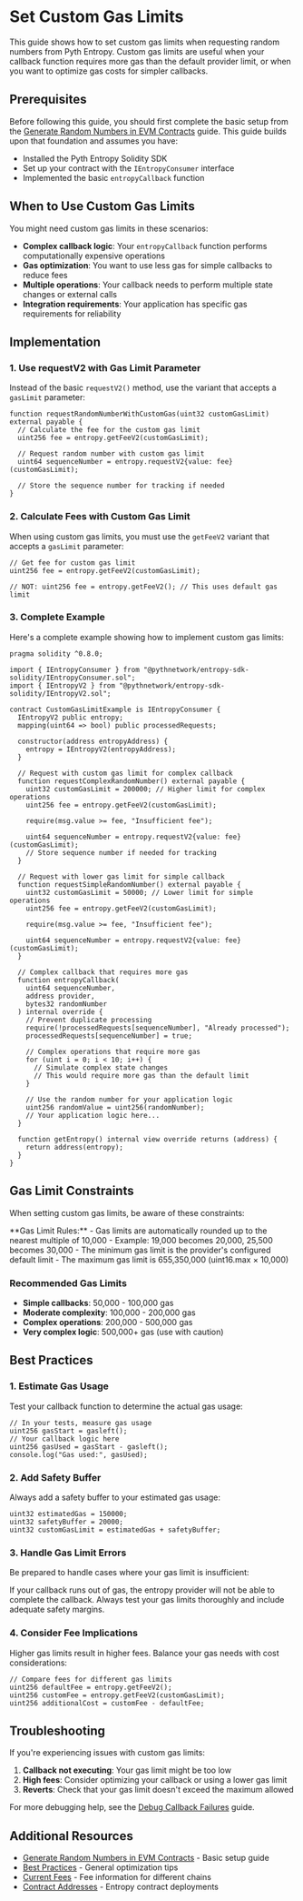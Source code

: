
# Set Custom Gas Limits

This guide shows how to set custom gas limits when requesting random numbers from Pyth Entropy. Custom gas limits are useful when your callback function requires more gas than the default provider limit, or when you want to optimize gas costs for simpler callbacks.

## Prerequisites

Before following this guide, you should first complete the basic setup from the [Generate Random Numbers in EVM Contracts](/entropy/generate-random-numbers/evm) guide. This guide builds upon that foundation and assumes you have:

- Installed the Pyth Entropy Solidity SDK
- Set up your contract with the `IEntropyConsumer` interface
- Implemented the basic `entropyCallback` function

## When to Use Custom Gas Limits

You might need custom gas limits in these scenarios:

- **Complex callback logic**: Your `entropyCallback` function performs computationally expensive operations
- **Gas optimization**: You want to use less gas for simple callbacks to reduce fees
- **Multiple operations**: Your callback needs to perform multiple state changes or external calls
- **Integration requirements**: Your application has specific gas requirements for reliability

## Implementation

### 1. Use requestV2 with Gas Limit Parameter

Instead of the basic `requestV2()` method, use the variant that accepts a `gasLimit` parameter:

```solidity copy
function requestRandomNumberWithCustomGas(uint32 customGasLimit) external payable {
  // Calculate the fee for the custom gas limit
  uint256 fee = entropy.getFeeV2(customGasLimit);
  
  // Request random number with custom gas limit
  uint64 sequenceNumber = entropy.requestV2{value: fee}(customGasLimit);
  
  // Store the sequence number for tracking if needed
}
```

### 2. Calculate Fees with Custom Gas Limit

When using custom gas limits, you must use the `getFeeV2` variant that accepts a `gasLimit` parameter:

```solidity copy
// Get fee for custom gas limit
uint256 fee = entropy.getFeeV2(customGasLimit);

// NOT: uint256 fee = entropy.getFeeV2(); // This uses default gas limit
```

### 3. Complete Example

Here's a complete example showing how to implement custom gas limits:

```solidity copy
pragma solidity ^0.8.0;

import { IEntropyConsumer } from "@pythnetwork/entropy-sdk-solidity/IEntropyConsumer.sol";
import { IEntropyV2 } from "@pythnetwork/entropy-sdk-solidity/IEntropyV2.sol";

contract CustomGasLimitExample is IEntropyConsumer {
  IEntropyV2 public entropy;
  mapping(uint64 => bool) public processedRequests;
  
  constructor(address entropyAddress) {
    entropy = IEntropyV2(entropyAddress);
  }
  
  // Request with custom gas limit for complex callback
  function requestComplexRandomNumber() external payable {
    uint32 customGasLimit = 200000; // Higher limit for complex operations
    uint256 fee = entropy.getFeeV2(customGasLimit);
    
    require(msg.value >= fee, "Insufficient fee");
    
    uint64 sequenceNumber = entropy.requestV2{value: fee}(customGasLimit);
    // Store sequence number if needed for tracking
  }
  
  // Request with lower gas limit for simple callback
  function requestSimpleRandomNumber() external payable {
    uint32 customGasLimit = 50000; // Lower limit for simple operations
    uint256 fee = entropy.getFeeV2(customGasLimit);
    
    require(msg.value >= fee, "Insufficient fee");
    
    uint64 sequenceNumber = entropy.requestV2{value: fee}(customGasLimit);
  }
  
  // Complex callback that requires more gas
  function entropyCallback(
    uint64 sequenceNumber,
    address provider,
    bytes32 randomNumber
  ) internal override {
    // Prevent duplicate processing
    require(!processedRequests[sequenceNumber], "Already processed");
    processedRequests[sequenceNumber] = true;
    
    // Complex operations that require more gas
    for (uint i = 0; i < 10; i++) {
      // Simulate complex state changes
      // This would require more gas than the default limit
    }
    
    // Use the random number for your application logic
    uint256 randomValue = uint256(randomNumber);
    // Your application logic here...
  }
  
  function getEntropy() internal view override returns (address) {
    return address(entropy);
  }
}
```

## Gas Limit Constraints

When setting custom gas limits, be aware of these constraints:

<Callout type="info" emoji="ℹ️">
  **Gas Limit Rules:**
  - Gas limits are automatically rounded up to the nearest multiple of 10,000
  - Example: 19,000 becomes 20,000, 25,500 becomes 30,000
  - The minimum gas limit is the provider's configured default limit
  - The maximum gas limit is 655,350,000 (uint16.max × 10,000)
</Callout>

### Recommended Gas Limits

- **Simple callbacks**: 50,000 - 100,000 gas
- **Moderate complexity**: 100,000 - 200,000 gas  
- **Complex operations**: 200,000 - 500,000 gas
- **Very complex logic**: 500,000+ gas (use with caution)

## Best Practices

### 1. Estimate Gas Usage

Test your callback function to determine the actual gas usage:

```solidity copy
// In your tests, measure gas usage
uint256 gasStart = gasleft();
// Your callback logic here
uint256 gasUsed = gasStart - gasleft();
console.log("Gas used:", gasUsed);
```

### 2. Add Safety Buffer

Always add a safety buffer to your estimated gas usage:

```solidity copy
uint32 estimatedGas = 150000;
uint32 safetyBuffer = 20000;
uint32 customGasLimit = estimatedGas + safetyBuffer;
```

### 3. Handle Gas Limit Errors

Be prepared to handle cases where your gas limit is insufficient:

<Callout type="warning" emoji="⚠️">
  If your callback runs out of gas, the entropy provider will not be able to 
  complete the callback. Always test your gas limits thoroughly and include 
  adequate safety margins.
</Callout>

### 4. Consider Fee Implications

Higher gas limits result in higher fees. Balance your gas needs with cost considerations:

```solidity copy
// Compare fees for different gas limits
uint256 defaultFee = entropy.getFeeV2();
uint256 customFee = entropy.getFeeV2(customGasLimit);
uint256 additionalCost = customFee - defaultFee;
```

## Troubleshooting

If you're experiencing issues with custom gas limits:

1. **Callback not executing**: Your gas limit might be too low
2. **High fees**: Consider optimizing your callback or using a lower gas limit
3. **Reverts**: Check that your gas limit doesn't exceed the maximum allowed

For more debugging help, see the [Debug Callback Failures](/entropy/debug-callback-failures) guide.

## Additional Resources

- [Generate Random Numbers in EVM Contracts](/entropy/generate-random-numbers/evm) - Basic setup guide
- [Best Practices](/entropy/best-practices) - General optimization tips
- [Current Fees](/entropy/current-fees) - Fee information for different chains
- [Contract Addresses](/entropy/contract-addresses) - Entropy contract deployments
